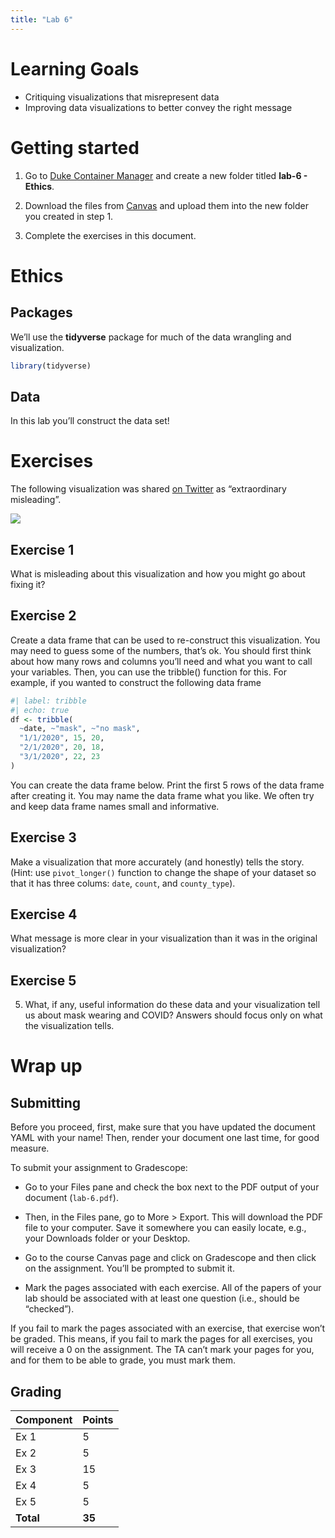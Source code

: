 ```yaml
---
title: "Lab 6"
---
```



# Learning Goals

-   Critiquing visualizations that misrepresent data
-   Improving data visualizations to better convey the right message

# Getting started

1.  Go to [Duke Container Manager](https://cmgr.oit.duke.edu/containers) and create a new folder titled **lab-6 - Ethics**.

2.  Download the files from [Canvas](https://canvas.duke.edu/courses/32831/pages/mon-jun-10-inference-with-mathematical-models) and upload them into the new folder you created in step 1.

3.  Complete the exercises in this document.


# Ethics

## Packages

We'll use the **tidyverse** package for much of the data wrangling and visualization.

```r
library(tidyverse)
```

## Data

In this lab you'll construct the data set!

# Exercises

The following visualization was shared [on Twitter](https://twitter.com/JonBoeckenstedt/status/1291602888376999936) as "extraordinary misleading".

![](images/masks-v-nomasks.png)

## Exercise 1

::: exercise
What is misleading about this visualization and how you might go about fixing it?
:::


## Exercise 2

::: exercise
Create a data frame that can be used to re-construct this visualization. You may need to guess some of the numbers, that's ok. You should first think about how many rows and columns you'll need and what you want to call your variables. Then, you can use the tribble() function for this. For example, if you wanted to construct the following data frame

```r
#| label: tribble
#| echo: true
df <- tribble(
  ~date, ~"mask", ~"no mask",
  "1/1/2020", 15, 20,
  "2/1/2020", 20, 18,
  "3/1/2020", 22, 23
)
```

You can create the data frame below. Print the first 5 rows of the data frame after creating it. You may name the data frame what you like. We often try and keep data frame names small and informative.

:::

## Exercise 3

::: exercise
Make a visualization that more accurately (and honestly) tells the story.
(Hint: use `pivot_longer()` function to change the shape of your dataset so that it has three colums: `date`, `count`, and `county_type`).
:::

## Exercise 4

::: exercise
 What message is more clear in your visualization than it was in the original visualization?

:::

## Exercise 5

::: exercise
5.  What, if any, useful information do these data and your visualization tell us about mask wearing and COVID? Answers should focus only on what the visualization tells.

:::

# Wrap up

## Submitting

::: callout-important
Before you proceed, first, make sure that you have updated the document YAML with your name! Then, render your document one last time, for good measure.
:::

To submit your assignment to Gradescope:

-   Go to your Files pane and check the box next to the PDF output of your document (`lab-6.pdf`).

-   Then, in the Files pane, go to More \> Export. This will download the PDF file to your computer. Save it somewhere you can easily locate, e.g., your Downloads folder or your Desktop.

-   Go to the course Canvas page and click on Gradescope and then click on the assignment. You'll be prompted to submit it.

-   Mark the pages associated with each exercise. All of the papers of your lab should be associated with at least one question (i.e., should be "checked").

::: callout-warning
If you fail to mark the pages associated with an exercise, that exercise won't be graded. This means, if you fail to mark the pages for all exercises, you will receive a 0 on the assignment. The TA can't mark your pages for you, and for them to be able to grade, you must mark them.
:::

## Grading
| Component             | Points |
|:----------------------|:-------|
| Ex 1                  | 5      |
| Ex 2                  | 5      |
| Ex 3                  | 15     |
| Ex 4                  | 5      |
| Ex 5                  | 5      |
| **Total**             | **35** |



